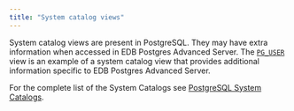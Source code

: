 ```yaml
---
title: "System catalog views"
---
```


System catalog views are present in PostgreSQL. They may have extra information when accessed in EDB Postgres Advanced Server. The [`PG_USER`](pg_user) view is an example of a system catalog view that provides additional information specific to EDB Postgres Advanced Server.         

For the complete list of the System Catalogs see [PostgreSQL System Catalogs](https://www.postgresql.org/docs/current/catalogs.html). 